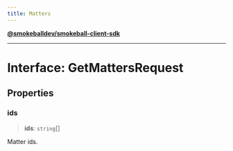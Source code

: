 ```yaml
---
title: Matters
---
```

[**@smokeballdev/smokeball-client-sdk**](./../../../../README)

***

# Interface: GetMattersRequest

## Properties

### ids

> **ids**: `string`[]

Matter ids.
